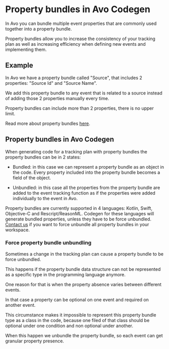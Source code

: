 # Property bundles in Avo Codegen

In Avo you can bundle multiple event properties that are commonly used together into a property bundle.

Property bundles allow you to increase the consistency of your tracking plan as well as increasing efficiency when defining new events and implementing them.

## Example

In Avo we have a property bundle called "Source", that includes 2 properties: "Source Id" and "Source Name".

We add this property bundle to any event that is related to a source instead of adding those 2 properties manually every time.

Property bundles can include more than 2 properties, there is no upper limit.

Read more about property bundles [here](/data-design/avo-tracking-plan/properties#event-property-bundles).

## Property bundles in Avo Codegen

When generating code for a tracking plan with property bundles the property bundles can be in 2 states:

- Bundled: in this case we can represent a property bundle as an object in the code. Every property included into the property bundle becomes a field of the object.

- Unbundled: in this case all the properties from the property bundle are added to the event tracking function as if the properties were added individually to the event in Avo.

Property bundles are currently supported in 4 languages: Kotlin, Swift, Objective-C and Rescript/ReasonML. Codegen for these languages will generate bundled properties, unless they have to be force unbundled. [Contact us](/help/troubleshooting) if you want to force unbundle all property bundles in your workspace.

### Force property bundle unbundling

Sometimes a change in the tracking plan can cause a property bundle to be force unbundled.

This happens if the property bundle data structure can not be represented as a specific type in the programming language anymore.

One reason for that is when the property absence varies between different events.

In that case a property can be optional on one event and required on another event.

This circumstance makes it impossible to represent this property bundle type as a class in the code, because one filed of that class should be optional under one condition and non optional under another.

When this happen we unbundle the property bundle, so each event can get granular property presence.
